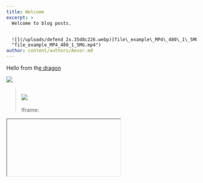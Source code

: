 ```yaml
---
title: Welcome
excerpt: >
  Welcome to blog posts.


  ![](/uploads/defend_2x.35d8c226.webp)[file\_example\_MP4\_480\_1\_5MG.mp4](https://media.githubusercontent.com/media/RPGLabsG/rpglabsg.github.io/master/public/uploads/file_example_MP4_480_1_5MG.mp4
  "file_example_MP4_480_1_5MG.mp4")
author: content/authors/Aesor.md
---
```


Hello from th[e dragon]()

![](/uploads/defend_2x.35d8c226.webp)

> \
> ![](/uploads/usnje-rjava.JPG)\
> \
> Iframe:

<Iframe iframeSrc="https://chronoforge.gg/" height={500} />

Video:\\

<Youtube embedSrc="https://www.youtube.com/embed/T-D1KVIuvjA" />

<BlockQuote>
  >
</BlockQuote>

<DateTime />

